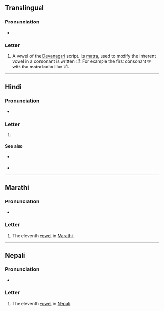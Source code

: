 {{character info}}
==Translingual==

===Pronunciation===
* {{IPA|mul|/ɔː/|/aʊ/|/əʊ/}}

===Letter===
{{mul-Deva|au}}

# A vowel of the [[Devanagari]] script. Its [[matra]], used to modify the inherent vowel in a consonant is written &#x094C;. For example the first consonant क with the matra looks like: कौ.

----

==Hindi==

===Pronunciation===
* {{IPA|hi|/ɔː/|/aʊ/|/əʊ/}}

===Letter===
{{head|hi|letter}}

# {{n-g|the eleventh [[vowel]] in [[Hindi]]}}

====See also====
* {{sense|matra}} {{l|hi|ौ}}
* {{list:Devanagari script letters/hi}}

----

==Marathi==

===Pronunciation===
* {{IPA|mr|/əu/}}

===Letter===
{{head|mr|letter}}

# The eleventh [[vowel]] in [[Marathi]].

----

==Nepali==

===Pronunciation===
* {{ne-IPA}}

===Letter===
{{head|ne|letter}}

# The eleventh [[vowel]] in [[Nepali]].